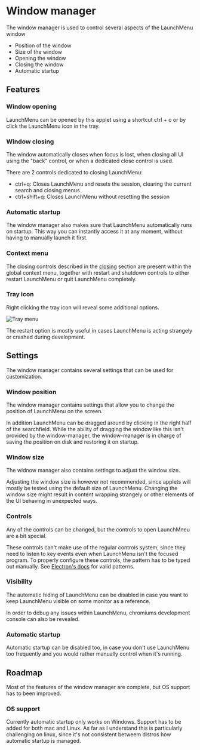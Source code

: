 # Window manager

The window manager is used to control several aspects of the LaunchMenu window

-   Position of the window
-   Size of the window
-   Opening the window
-   Closing the window
-   Automatic startup

<ScreenShot
    src="/applets/window-manager/banner.png"
    alt="Window-manager banner"
/>

## Features

### Window opening

LaunchMenu can be opened by this applet using a shortcut <Key>ctrl</Key> + <Key>o</Key>
or by click the LaunchMenu icon in the tray.

### Window closing

The window automatically closes when focus is lost, when closing all UI using the "back" control, or when a dedicated close control is used.

There are 2 controls dedicated to closing LaunchMenu:

-   <Key>ctrl</Key>+<Key>q</Key>: Closes LaunchMenu and resets the session,
    clearing the current search and closing menus
-   <Key>ctrl</Key>+<Key>shift</Key>+<Key>q</Key>: Closes LaunchMenu without
    resetting the session

### Automatic startup

The window manager also makes sure that LaunchMenu automatically runs on startup. This way you can instantly access it at any moment, without having to manually launch it first.

### Context menu

The closing controls described in the [closing](#window-closing) section are present within the global context menu, together with restart and shutdown controls to either restart LaunchMenu or quit LaunchMenu completely.

<ScreenRecording src="/applets/window-manager/contextMenu.webm" />

### Tray icon

Right clicking the tray icon will reveal some additional options.

![Tray menu](/applets/window-manager/trayMenu.png)

The restart option is mostly useful in cases LaunchMenu is acting strangely or crashed during development.

## Settings

The window manager contains several settings that can be used for customization.

<ScreenShot
    src="/applets/window-manager/settings.png"
    alt="Settings overview"
/>

### Window position

The window manager contains settings that allow you to change the position of LaunchMenu on the screen.

<ScreenShot
    src="/applets/window-manager/windowPosition.png"
    alt="LaunchMenu position"
/>

In addition LaunchMenu can be dragged around by clicking in the right half of the searchfield. While the ability of dragging the window like this isn't provided by the window-manager, the window-manager is in charge of saving the position on disk and restoring it on startup.

### Window size

The widnow manager also contains settings to adjust the window size.

<ScreenShot
    src="/applets/window-manager/windowSize.png"
    alt="LaunchMenu size"
/>

Adjusting the window size is however not recommended, since applets will mostly be tested using the default size of LaunchMenu. Changing the window size might result in content wrapping strangely or other elements of the UI behaving in unexpected ways.

### Controls

Any of the controls can be changed, but the controls to open LaunchMneu are a bit special.

These controls can't make use of the regular controls system, since they need to listen to key events even when LaunchMenu isn't the focused program. To properly configure these controls, the pattern has to be typed out manually. See [Electron's docs](https://www.electronjs.org/docs/api/accelerator) for valid patterns.

### Visibility

The automatic hiding of LaunchMenu can be disabled in case you want to keep LaunchMenu visible on some monitor as a reference.

In order to debug any issues within LaunchMenu, chromiums development console can also be revealed.

<ScreenShot
    src="/applets/window-manager/visibility.png"
    alt="Visiblity controls"
/>

### Automatic startup

Automatic startup can be disabled too, in case you don't use LaunchMenu too frequently and you would rather manually control when it's running.

## Roadmap

Most of the features of the window manager are complete, but OS support has to been improved.

### OS support

Currently automatic startup only works on Windows. Support has to be added for both mac and Linux. As far as I understand this is particularly challenging on linux, since it's not consistent betweem distros how automatic startup is managed.
